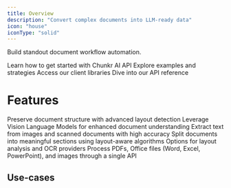 ```yaml
---
title: Overview
description: "Convert complex documents into LLM-ready data"
icon: "house"
iconType: "solid"
---
```


Build standout document workflow automation. 

<CardGroup cols={2}>
  <Card title="Quickstart" icon="book" iconType="solid" href="/docs/get-started/quickstart">
    Learn how to get started with Chunkr AI API
  </Card>
  <Card title="Use Cases" icon="lightbulb" iconType="solid" href="/docs/use-cases/bulk-upload">
    Explore examples and strategies
  </Card>
  <Card title="SDKs" icon="code" iconType="solid" href="../../sdk/installation">
    Access our client libraries
  </Card>
  <Card title="API Reference" icon="code-branch" iconType="solid" href="/api-references/task/create-task">
    Dive into our API reference
  </Card>
</CardGroup>

# Features

<CardGroup cols={2}>
  <Card title="Layout analysis" href="/docs/features/layout-analysis/what" horizontal={true}>
    Preserve document structure with advanced layout detection
  </Card>
  <Card title="Segment processing" href="/docs/features/segment-processing" horizontal={true}>
    Leverage Vision Language Models for enhanced document understanding
  </Card>
  <Card title="OCR" href="/docs/features/ocr" horizontal={true}>
    Extract text from images and scanned documents with high accuracy
  </Card>
  <Card title="Intelligent chunking" href="/docs/features/chunking" horizontal={true}>
    Split documents into meaningful sections using layout-aware algorithms
  </Card>
  <Card title="Pipelines" href="/docs/features/pipeline" horizontal={true}>
    Options for layout analysis and OCR providers
  </Card>
  <Card title="Multiple content types" href="../../sdk/data-operations/create#supported-file-types" horizontal={true}>
    Process PDFs, Office files (Word, Excel, PowerPoint), and images through a single API
  </Card>
</CardGroup>

## Use-cases